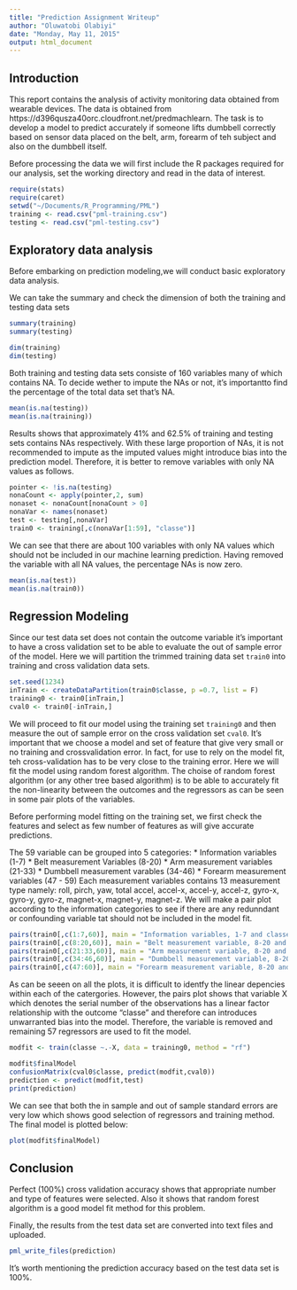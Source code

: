 ```yaml
---
title: "Prediction Assignment Writeup"
author: "Oluwatobi Olabiyi"
date: "Monday, May 11, 2015"
output: html_document
---
```


## Introduction

This report contains the analysis of activity monitoring data obtained from wearable devices. The data is obtained from https://d396qusza40orc.cloudfront.net/predmachlearn. The task is to develop a model to predict accurately if someone lifts dumbbell correctly based on sensor data placed on the belt, arm, forearm of teh subject and also on the dumbbell itself. 

Before processing the data we will first include the R packages required for our analysis, set the working directory and read in the data of interest.

```r
require(stats)
require(caret)
setwd("~/Documents/R_Programming/PML")
training <- read.csv("pml-training.csv")
testing <- read.csv("pml-testing.csv")
```

## Exploratory data analysis

Before embarking on prediction modeling,we will conduct  basic exploratory data analysis.

We can take the summary and check the dimension of both the training and testing data sets
```r
summary(training)
summary(testing)
```
```r
dim(training)
dim(testing)
```

Both training and testing data sets consiste of 160 variables many of which contains NA. To decide wether to impute the NAs or not, it's importantto find the percentage of the total data set that's NA.

```r
mean(is.na(testing))
mean(is.na(training))
```
Results shows that approximately 41% and 62.5% of training and testing sets contains NAs respectively. With these large proportion of NAs, it is not recommended to impute as the imputed values might introduce bias into the prediction model. Therefore, it is better to remove variables with only NA values as follows.

```r
pointer <- !is.na(testing)
nonaCount <- apply(pointer,2, sum)
nonaset <- nonaCount[nonaCount > 0]
nonaVar <- names(nonaset)
test <- testing[,nonaVar]
train0 <- training[,c(nonaVar[1:59], "classe")]
```
We can see that there are about 100 variables with only NA values which should not be included in our machine learning prediction. Having removed the variable with all NA values, the percentage NAs is now zero.
```r
mean(is.na(test))
mean(is.na(train0))
```
## Regression Modeling

Since our test data set does not contain the outcome variable it's important to have a cross validation set  to be able to evaluate the out of sample error of the model. Here we will partition the trimmed training data set `train0` into training and cross validation data sets. 

```r
set.seed(1234)
inTrain <- createDataPartition(train0$classe, p =0.7, list = F)
training0 <- train0[inTrain,]
cval0 <- train0[-inTrain,]
```
We will proceed to fit our model using the training set `training0` and then measure the out of sample error on the cross validation set `cval0`. It's important that we choose a model and set of feature that give very small or no training and crossvalidation error. In fact, for use to rely on the model fit, teh cross-validation has to be very close to the training error. Here we will fit the model using random forest algorithm. The choise of random forest algorithm (or any other tree based algorithm) is to be able to accurately fit the non-linearity between the outcomes and the regressors as can be seen in some pair plots of the variables.

Before performing model fitting on the training set, we first check the features and select as few number of features as will give accurate predictions.

The 59 variable can be grouped into 5 categories:
* Information variables (1-7)
* Belt measurement Variables (8-20)
* Arm measurement variables (21-33)
* Dumbbell measurement varables (34-46)
* Forearm measurement variables (47 - 59)
Each measurement variables contains 13 measurement type namely: roll, pirch, yaw, total accel, accel-x, accel-y, accel-z, gyro-x, gyro-y, gyro-z, magnet-x, magnet-y, magnet-z.
We will make a pair plot according to the information categories to see if there are any redunndant or confounding variable tat should not be included in the model fit.
```r
pairs(train0[,c(1:7,60)], main = "Information variables, 1-7 and classe")
pairs(train0[,c(8:20,60)], main = "Belt measurement variable, 8-20 and classe")
pairs(train0[,c(21:33,60)], main = "Arm measurement variable, 8-20 and classe")
pairs(train0[,c(34:46,60)], main = "Dumbbell measurement variable, 8-20 and classe")
pairs(train0[,c(47:60)], main = "Forearm measurement variable, 8-20 and classe")
```
As can be seeen on all the plots, it is difficult to identfy the linear depencies within each of the catergories. However, the pairs plot shows that variable X which denotes the serial number of the observations has a linear factor relationship with the outcome "classe" and therefore can introduces unwarranted bias into the model. Therefore, the variable is removed and remaining 57 regressors are used to fit the model. 

```r
modfit <- train(classe ~.-X, data = training0, method = "rf")
```
```r
modfit$finalModel
confusionMatrix(cval0$classe, predict(modfit,cval0))
prediction <- predict(modfit,test)
print(prediction)
```
We can see that both the in sample and out of sample standard errors are very low which shows good selection of regressors and training method. 
The final model is plotted below:
```r
plot(modfit$finalModel)
```

## Conclusion
Perfect (100%) cross validation accuracy shows that appropriate number and type of features were selected. Also it shows that random forest algorithm is a good model fit method for this problem. 

Finally, the results from the test data set are converted into text files and uploaded.
```r
pml_write_files(prediction)
```
It's worth mentioning the prediction accuracy based on the test data set is 100%.